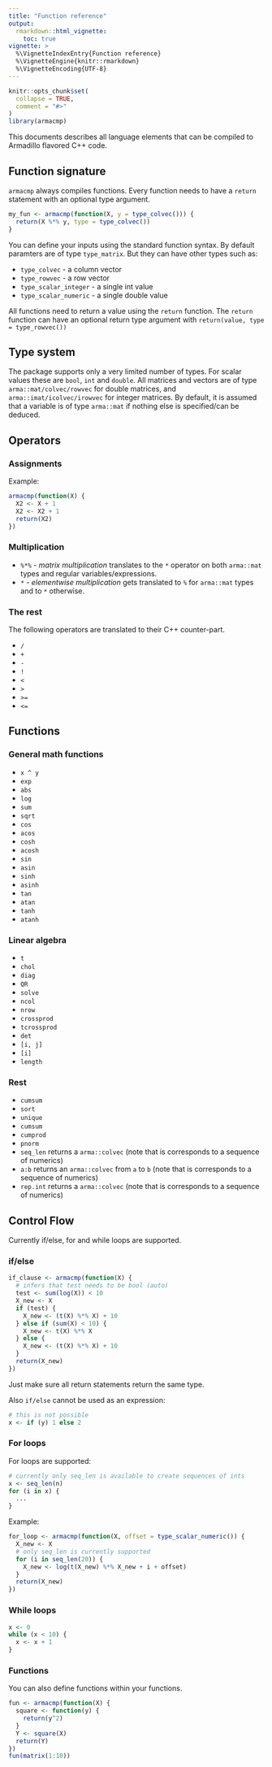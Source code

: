 ```yaml
---
title: "Function reference"
output: 
  rmarkdown::html_vignette:
    toc: true
vignette: >
  %\VignetteIndexEntry{Function reference}
  %\VignetteEngine{knitr::rmarkdown}
  %\VignetteEncoding{UTF-8}
---
```


```r
knitr::opts_chunk$set(
  collapse = TRUE,
  comment = "#>"
)
library(armacmp)
```

This documents describes all language elements that can be compiled to Armadillo flavored C++ code.

## Function signature

`armacmp` always compiles functions. Every function needs to have a `return` statement with an optional type argument.

```r
my_fun <- armacmp(function(X, y = type_colvec())) {
  return(X %*% y, type = type_colvec())
}
```

You can define your inputs using the standard function syntax. By default paramters are of type `type_matrix`. But they can have other types such as:

* `type_colvec` - a column vector
* `type_rowvec` - a row vector
* `type_scalar_integer` - a single int value
* `type_scalar_numeric` - a single double value

All functions need to return a value using the `return` function. The  `return` function can have an optional return type argument with `return(value, type = type_rowvec())`

## Type system

The package supports only a very limited number of types. For scalar values these are `bool`, `int` and `double`. All matrices and vectors are of type `arma::mat/colvec/rowvec` for double matrices, and `arma::imat/icolvec/irowvec` for integer matrices. By default, it is assumed that a variable is of type `arma::mat` if nothing else is specified/can be deduced.

## Operators

### Assignments

Example:

```r
armacmp(function(X) {
  X2 <- X + 1
  X2 <- X2 + 1
  return(X2)
})
```

### Multiplication

* `%*%` - *matrix multiplication* translates to the `*` operator on both `arma::mat` types and regular variables/expressions.
* `*` - *elementwise multiplication* gets translated to `%` for `arma::mat` types and to `*` otherwise.

### The rest

The following operators are translated to their C++ counter-part.

* `/`
* `+`
* `-`
* `!`
* `<`
* `>`
* `>=`
* `<=`

## Functions

### General math functions

* `x ^ y`
* `exp`
* `abs`
* `log`
* `sum`
* `sqrt`
* `cos`
* `acos`
* `cosh`
* `acosh`
* `sin`
* `asin`
* `sinh`
* `asinh`
* `tan`
* `atan`
* `tanh`
* `atanh`

### Linear algebra

* `t`
* `chol`
* `diag`
* `QR`
* `solve`
* `ncol`
* `nrow`
* `crossprod`
* `tcrossprod`
* `det`
* `[i, j]`
* `[i]`
* `length`

### Rest

* `cumsum`
* `sort`
* `unique`
* `cumsum`
* `cumprod`
* `pnorm`
* `seq_len` returns a `arma::colvec` (note that is corresponds to a sequence of numerics)
* `a:b` returns an `arma::colvec` from `a` to `b` (note that is corresponds to a sequence of numerics)
* `rep.int` returns a `arma::colvec` (note that is corresponds to a sequence of numerics)

## Control Flow

Currently if/else, for and while loops are supported.

### if/else

```r
if_clause <- armacmp(function(X) {
  # infers that test needs to be bool (auto)
  test <- sum(log(X)) < 10
  X_new <- X
  if (test) {
    X_new <- (t(X) %*% X) + 10
  } else if (sum(X) < 10) {
    X_new <- t(X) %*% X
  } else {
    X_new <- (t(X) %*% X) + 10
  }
  return(X_new)
})
```

Just make sure all return statements return the same type.

Also `if/else` cannot be used as an expression:

```r
# this is not possible
x <- if (y) 1 else 2
```


### For loops

For loops are supported:

```r
# currently only seq_len is available to create sequences of ints
x <- seq_len(n)
for (i in x) {
  ...
}
```

Example:

```r
for_loop <- armacmp(function(X, offset = type_scalar_numeric()) {
  X_new <- X
  # only seq_len is currently supported
  for (i in seq_len(20)) {
    X_new <- log(t(X_new) %*% X_new + i + offset)
  }
  return(X_new)
})
```

### While loops

```r
x <- 0
while (x < 10) {
  x <- x + 1
}
```

### Functions

You can also define functions within your functions.

```r
fun <- armacmp(function(X) {
  square <- function(y) {
    return(y^2)
  }
  Y <- square(X)
  return(Y)
})
fun(matrix(1:10))
```
